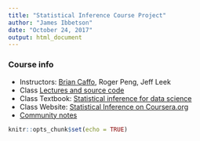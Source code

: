 ```yaml
---
title: "Statistical Inference Course Project"
author: "James Ibbetson"
date: "October 24, 2017"
output: html_document
---
```


### Course info
- Instructors: [Brian Caffo](http://www.bcaffo.com/), Roger Peng, Jeff Leek
- Class [Lectures and source code](https://github.com/bcaffo/courses/tree/master/06_StatisticalInference)
- Class Textbook: [Statistical inference for data science](https://leanpub.com/LittleInferenceBook)
- Class Website: [Statistical Inference on Coursera.org](https://www.coursera.org/learn/statistical-inference/home/welcome) 
- [Community notes](http://datasciencespecialization.github.io/statinf/)

```r
knitr::opts_chunk$set(echo = TRUE)
```
